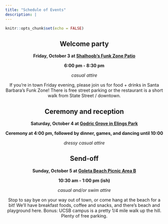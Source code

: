 ```yaml
---
title: "Schedule of Events"
description: |
---
```


```r
knitr::opts_chunk$set(echo = FALSE)
```

<center>

## Welcome party

**Friday, October 3 at <a href="https://maps.app.goo.gl/NKu4tCD2Jk8Ek97v8" target="_blank" rel="noopener noreferrer">Shalhoob's Funk Zone Patio</a>**

**6:00 pm - 8:30 pm**

*casual attire*

If you're in town Friday evening, please join us for food + drinks in Santa Barbara's Funk Zone! There is free street parking or the restaurant is a short walk from State Street / downtown.

## Ceremony and reception

**Saturday, October 4 at <a href="https://maps.app.goo.gl/SRYVD6eqqACyyW8H8" target="_blank" rel="noopener noreferrer">Godric Grove in Elings Park</a>**

**Ceremony at 4:00 pm, followed by dinner, games, and dancing until 10:00**

*dressy casual attire*

## Send-off

**Sunday, October 5 at <a href="https://maps.app.goo.gl/xCZLJvN237cbDqF37" target="_blank" rel="noopener noreferrer">Goleta Beach Picnic Area B</a>**

**10:30 am - 1:00 pm (ish)**

*casual and/or swim attire*

Stop to say bye on your way out of town, or come hang at the beach for a bit! We'll have breakfast foods, coffee and snacks, and there's beach and playground here. Bonus: UCSB campus is a pretty 1/4 mile walk up the hill. Plenty of free parking.

</center>